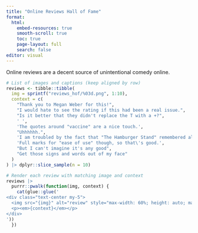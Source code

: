 ```yaml
---
title: "Online Reviews Hall of Fame"
format:
  html:
    embed-resources: true
    smooth-scroll: true
    toc: true
    page-layout: full
    search: false
editor: visual
---
```


Online reviews are a decent source of unintentional comedy online.

```r
# List of images and captions (keep aligned by row)
reviews <- tibble::tibble(
  img = sprintf("reviews_hof/%03d.png", 1:10),
  context = c(
    "Thank you to Megan Weber for this!",
    "I would hate to see the rating if this had been a real issue.",
    "Is it better that they didn't replace the T with a +?",
    ' ',
    'The quotes around "vaccine" are a nice touch.',
    "Uhhhhhh.",
    'I am troubled by the fact that "The Hamburger Stand" remembered all but the burger.',
    'Full marks for "ease of use" though, so that\'s good.',
    "But I can't imagine it's any good",
    "Get those signs and words out of my face"
  )
) |> dplyr::slice_sample(n = 10)
```

```r
# Render each review with matching image and context
reviews |>
  purrr::pwalk(function(img, context) {
    cat(glue::glue('
<div class="text-center my-5">
  <img src="{img}" alt="review" style="max-width: 60%; height: auto; margin-bottom: 2rem;">
  <p><em>{context}</em></p>
</div>
'))
  })
```
